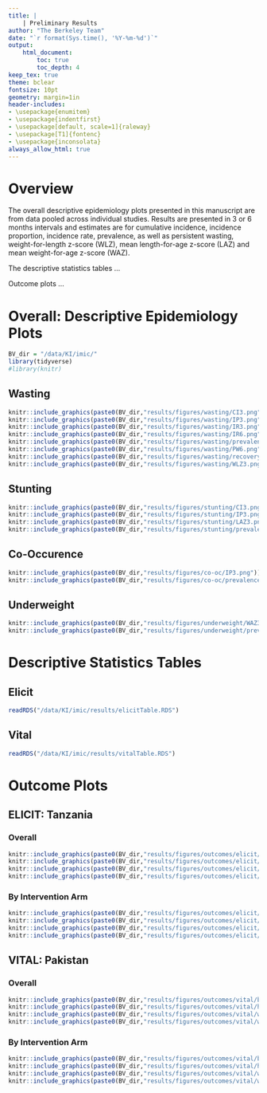```yaml
---
title: | 
    | Preliminary Results
author: "The Berkeley Team"
date: "`r format(Sys.time(), '%Y-%m-%d')`"
output: 
    html_document:
        toc: true
        toc_depth: 4
keep_tex: true
theme: bclear
fontsize: 10pt
geometry: margin=1in
header-includes:
- \usepackage{enumitem}
- \usepackage{indentfirst}
- \usepackage[default, scale=1]{raleway}
- \usepackage[T1]{fontenc}
- \usepackage{inconsolata}
always_allow_html: true
---
```


# Overview
The overall descriptive epidemiology plots presented in this manuscript are from data pooled across individual studies. Results are presented in 3 or 6 months intervals and estimates are for cumulative incidence, incidence proportion, incidence rate, prevalence, as well as persistent wasting, weight-for-length z-score (WLZ), mean length-for-age z-score (LAZ) and mean weight-for-age z-score (WAZ).

The descriptive statistics tables ...

Outcome plots ...

# Overall: Descriptive Epidemiology Plots
```r
BV_dir = "/data/KI/imic/"
library(tidyverse)
#library(knitr)
```

## Wasting
```r
knitr::include_graphics(paste0(BV_dir,"results/figures/wasting/CI3.png"))
knitr::include_graphics(paste0(BV_dir,"results/figures/wasting/IP3.png"))
knitr::include_graphics(paste0(BV_dir,"results/figures/wasting/IR3.png"))
knitr::include_graphics(paste0(BV_dir,"results/figures/wasting/IR6.png"))
knitr::include_graphics(paste0(BV_dir,"results/figures/wasting/prevalence3.png"))
knitr::include_graphics(paste0(BV_dir,"results/figures/wasting/PW6.png"))
knitr::include_graphics(paste0(BV_dir,"results/figures/wasting/recovery6.png"))
knitr::include_graphics(paste0(BV_dir,"results/figures/wasting/WLZ3.png"))
```

## Stunting
```r
knitr::include_graphics(paste0(BV_dir,"results/figures/stunting/CI3.png"))
knitr::include_graphics(paste0(BV_dir,"results/figures/stunting/IP3.png"))
knitr::include_graphics(paste0(BV_dir,"results/figures/stunting/LAZ3.png"))
knitr::include_graphics(paste0(BV_dir,"results/figures/stunting/prevalence3.png"))
```

## Co-Occurence
```r
knitr::include_graphics(paste0(BV_dir,"results/figures/co-oc/IP3.png"))
knitr::include_graphics(paste0(BV_dir,"results/figures/co-oc/prevalence3.png"))
```

## Underweight
```r
knitr::include_graphics(paste0(BV_dir,"results/figures/underweight/WAZ3.png"))
knitr::include_graphics(paste0(BV_dir,"results/figures/underweight/prevalence3.png"))
```

# Descriptive Statistics Tables

## Elicit
```r
readRDS("/data/KI/imic/results/elicitTable.RDS")
```

## Vital
```r
readRDS("/data/KI/imic/results/vitalTable.RDS")
```

# Outcome Plots

## ELICIT: Tanzania

### Overall
```r
knitr::include_graphics(paste0(BV_dir,"results/figures/outcomes/elicit/bazE.png"))
knitr::include_graphics(paste0(BV_dir,"results/figures/outcomes/elicit/hazE.png"))
knitr::include_graphics(paste0(BV_dir,"results/figures/outcomes/elicit/wazE.png"))
knitr::include_graphics(paste0(BV_dir,"results/figures/outcomes/elicit/whzE.png"))
```

### By Intervention Arm
```r
knitr::include_graphics(paste0(BV_dir,"results/figures/outcomes/elicit/bazE-4.png"))
knitr::include_graphics(paste0(BV_dir,"results/figures/outcomes/elicit/hazE-4.png"))
knitr::include_graphics(paste0(BV_dir,"results/figures/outcomes/elicit/wazE-4.png"))
knitr::include_graphics(paste0(BV_dir,"results/figures/outcomes/elicit/whzE-4.png"))
```

## VITAL: Pakistan

### Overall
```r
knitr::include_graphics(paste0(BV_dir,"results/figures/outcomes/vital/bazV.png"))
knitr::include_graphics(paste0(BV_dir,"results/figures/outcomes/vital/hazV.png"))
knitr::include_graphics(paste0(BV_dir,"results/figures/outcomes/vital/wazV.png"))
knitr::include_graphics(paste0(BV_dir,"results/figures/outcomes/vital/whzV.png"))
```

### By Intervention Arm
```r
knitr::include_graphics(paste0(BV_dir,"results/figures/outcomes/vital/bazV-3.png"))
knitr::include_graphics(paste0(BV_dir,"results/figures/outcomes/vital/hazV-3.png"))
knitr::include_graphics(paste0(BV_dir,"results/figures/outcomes/vital/wazV-3.png"))
knitr::include_graphics(paste0(BV_dir,"results/figures/outcomes/vital/whzV-3.png"))
```











